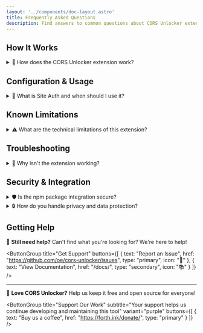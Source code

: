 ```yaml
---
layout: '../components/doc-layout.astro'
title: Frequently Asked Questions
description: Find answers to common questions about CORS Unlocker extension and npm package. Get quick solutions for cross-origin request management and technical support.
---
```



## How It Works

<details id="how-extension-works">
  <summary>🔧 How does the CORS Unlocker extension work?</summary>

CORS Unlocker simplifies cross-origin request management by intelligently modifying HTTP headers:

**🌐 Enable Data Loading**
Adds `Access-Control-Allow-Origin` headers to server responses, allowing your web application to fetch data from external APIs that would normally block cross-origin requests.

**🔐 Support Authentication**
When **Site Auth** is enabled, allows credentialed requests to include cookies and authentication headers for accessing protected resources.

</details>

## Configuration & Usage

<details id="auth">
  <summary>🔑 What is Site Auth and when should I use it?</summary>

<Callout type="warning" title="Important Security Note">
Site Auth allows sharing authentication data (cookies, tokens) with cross-origin requests. Only enable for trusted websites.
</Callout>

<CompareCards leftTitle="Enable Site Auth when:" rightTitle="Disable Site Auth when:">
<div slot="left">

- Accessing authenticated APIs
- Working with user-specific data
- Developing with login-protected services
- Testing member-only features

</div>
<div slot="right">

- Working with public APIs
- Testing on untrusted websites
- Prioritizing privacy protection
- Using anonymous data sources

</div>
</CompareCards>

</details>

## Known Limitations

<details id="technical-limitations">
  <summary>⚠️ What are the technical limitations of this extension?</summary>

<Callout type="error" title="Manifest V3 Limitations">
Due to browser security restrictions, some CORS scenarios cannot be resolved by extensions.
</Callout>

**🚫 Preflight Request Failures**

If the target server doesn't support OPTIONS requests or returns non-success responses for preflight requests, complex CORS requests will still fail. This affects:
- Requests with custom headers (not simple headers)
- Non-simple HTTP methods (PUT, DELETE, PATCH, etc.)
- Requests with certain content types (application/json with custom headers)

**💡 Workaround:** Contact the API provider to properly implement CORS preflight support.

**🖼️ iframe and Embedded Content Issues**

The extension only works for the main page origin. If your request originates from:
- iframe elements
- Embedded widgets
- Web workers in different origins

You must enable CORS for the **iframe's origin**, not the parent page's origin.

**💡 Solution:** Use the extension popup while on the iframe's actual domain, or configure CORS for the correct origin.

</details>

## Troubleshooting

<details id="troubleshooting-details">
  <summary>🐛 Why isn't the extension working?</summary>

**1️⃣ Extension Status**
Verify the extension is installed and enabled. Look for the CORS Unlocker icon in your browser toolbar.

**2️⃣ Protocol Support**
Only HTTP/HTTPS websites are supported. Local files (`file://`) and other protocols won't work.

**3️⃣ Origin Matching**
Ensure you've enabled the extension for the correct origin. Each domain needs separate activation.

**4️⃣ Extension Conflicts**
Other security extensions or ad blockers might interfere. Try disabling them temporarily to test.

</details>

## Security & Integration

<details id="npm-security">
  <summary>🛡️ Is the npm package integration secure?</summary>

<InfoCard type="success" title="User Control">
When websites request CORS access through our npm package, **you are always prompted to approve or deny** the request. You maintain complete control over which sites can access cross-origin resources.
</InfoCard>

**🔧 Management Features:**
- Real-time permission prompts for new requests
- Granular control per website/domain
- Easy permission revocation in extension options
- Complete audit trail of active permissions

</details>

<details id="privacy">
  <summary>🔒 How do you handle privacy and data protection?</summary>

We prioritize your privacy with a zero-data-collection policy. All settings are stored locally on your device, and no information is ever transmitted to external servers.

**Learn more:** Read our complete [Privacy Policy](/privacy/) for detailed information about data handling and security measures.

</details>

## Getting Help

💬 **Still need help?**
Can't find what you're looking for? We're here to help!

<ButtonGroup 
  title="Get Support" 
  buttons={[
    { text: "Report an Issue", href: "https://github.com/oe/cors-unlocker/issues", type: "primary", icon: "📝" },
    { text: "View Documentation", href: "/docs/", type: "secondary", icon: "📚" }
  ]} 
/>

---

💖 **Love CORS Unlocker?**
Help us keep it free and open source for everyone!

<ButtonGroup 
  title="Support Our Work" 
  subtitle="Your support helps us continue developing and maintaining this tool"
  variant="purple"
  buttons={[
    { text: "Buy us a coffee", href: "https://forth.ink/donate/", type: "primary" }
  ]} 
/>
